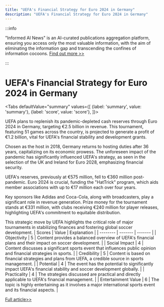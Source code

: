 ```yaml
---
title: "UEFA's Financial Strategy for Euro 2024 in Germany"
description: "UEFA's Financial Strategy for Euro 2024 in Germany"
---
```



:::info

"Informed AI News" is an AI-curated publications aggregation platform, ensuring you access only the most valuable information, with the aim of eliminating the information gap and transcending the confines of information cocoons.  [Find out more >>](/docs/guides)

:::

# UEFA's Financial Strategy for Euro 2024 in Germany


<Tabs
	defaultValue="summary"
	values={[
	{label: 'summary', value: 'summary'},
	{label: 'score', value: 'score'},
]}>
<TabItem value="summary">


UEFA plans to replenish its pandemic-depleted cash reserves through Euro 2024 in Germany, targeting €2.5 billion in revenue. This tournament, featuring 51 games across the country, is projected to generate a profit of €1.2 billion, vital for UEFA's financial stability and development grants.

Chosen as the host in 2018, Germany returns to hosting duties after 36 years, capitalizing on its economic prowess. The unforeseen impact of the pandemic has significantly influenced UEFA's strategy, as seen in the selection of the UK and Ireland for Euro 2028, emphasizing financial security.

UEFA's reserves, previously at €575 million, fell to €360 million post-pandemic. Euro 2024 is crucial, funding the "HatTrick" program, which aids member associations with up to €17 million each over four years.

Key sponsors like Adidas and Coca-Cola, along with broadcasters, play a significant role in revenue generation. Prize money for the tournament stands at €331 million, with clubs receiving €240 million for player releases, highlighting UEFA's commitment to equitable distribution.

This strategic move by UEFA highlights the critical role of major tournaments in stabilizing finances and fostering global soccer development.
</TabItem>
<TabItem value="score">
	| Scores     | Value   | Explanation |
	| -------- | ------- | ------- |
	| Objectivity  | 5    | Content provides a balanced overview of UEFA's financial plans and their impact on soccer development.    |
	| Social Impact | 4     | Content discusses a significant sports event that influences public opinion and financial strategies in sports.    |
	| Credibility    | 5    | Content is based on financial strategies and plans from UEFA, a credible source in sports management.    |
	| Potential    | 4    | The event has the potential to significantly impact UEFA's financial stability and soccer development globally.    |
	| Practicality    | 4    | The strategies discussed are practical and directly applicable to UEFA's financial management.    |
	| Entertainment Value    | 6    | The topic is highly entertaining as it involves a major international sports event and its financial aspects.    |
</TabItem>
</Tabs>

[Full article>>](https://apnews.com/article/euros-2024-uefa-finances-34e805f6a72adf70846aa65ca9a2f251)
